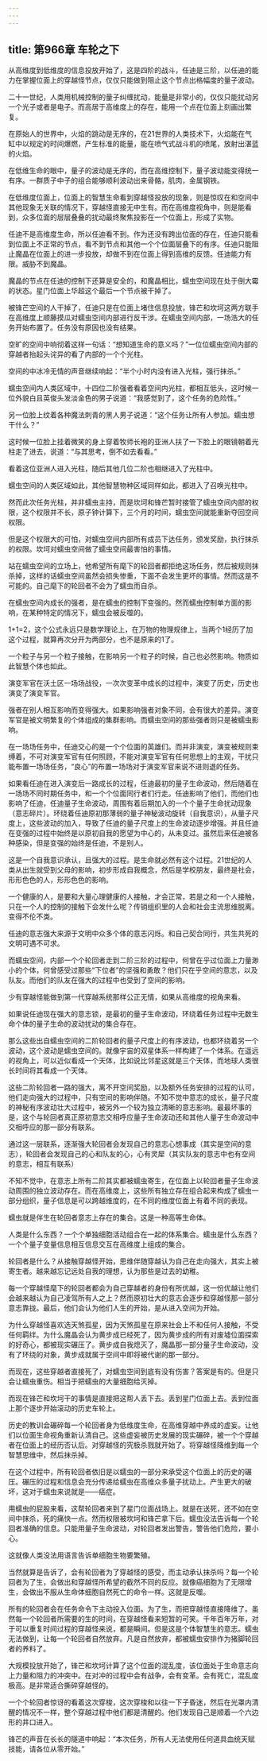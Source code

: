 ```yaml
---
---
---
```

title: 第966章 车轮之下
---



从高维度到低维度的信息投放开始了，这是四阶的战斗，任迪是三阶，以任迪的能力在掌握位面上的穿越怪节点，仅仅只能做到阻止这个节点出格幅度的量子波动。

二十一世纪，人类用机械控制的量子纠缠扰动，能量是非常小的，仅仅只能扰动另一个光子或者是电子。而高居于高维度上的存在，能用一个点在位面上刻画出繁复。

在原始人的世界中，火焰的跳动是无序的，在21世界的人类技术下，火焰能在气缸中以规定的时间爆燃，产生标准的能量，能在喷气式战斗机的喷尾，放射出湛蓝的火焰。

在低维生命的眼中，量子的波动是无序的，而在高维控制下，量子波动能变得统一有序。一群质子中子的组合能够顺利波动出来骨骼，肌肉，金属钢铁。

在低维度位面上，位面上的智慧生命看到穿越怪投放的现象，则是惊叹在和空间中其他现象无关联的情况下，穿越怪直接无中生有。而在高维度视角中，则是能看到，众多位面的层层叠叠的扰动最终聚焦投影在一个位面上，形成了实物。

任迪不是高维度生命，所以任迪看不到。作为还没有跨出位面的存在，任迪只能看到位面上不正常的节点，看不到节点和其他一个个位面层叠下的有序。任迪只能阻止魔晶在位面上的进一步投放，却做不到在位面上得到高维的反馈。任迪能力有限。威胁不到魔晶。

魔晶的节点在任迪的控制下还算是安全的，和魔晶相比，蠕虫空间现在处于倒大霉的状态。星门位面上华超这个最后一个节点被干掉了。

被锋芒空间的人干掉了，任迪只是在位面上堵住信息投放，锋芒和坎坷这两方联手在高维度上顺藤摸瓜对蠕虫空间内部进行反干涉。在蠕虫空间内部，一场浩大的任务开始布置了。任务没有原因也没有结果。

空旷的空间中响彻着这样一句话：“想知道生命的意义吗？”一位位蠕虫空间内部的穿越者抬起头诧异的看了内部的一个个光柱。

空间的中冰冷无情的声音继续响起：“半个小时内没有进入光柱，强行抹杀。”

蠕虫空间内人类区域中，十四位二阶强者看着空间内光柱，都相互低头，这时候一位外貌白且英俊头发淡金色的男子说道：“我感觉到了，这个任务的危险性。”

另一位脸上纹着各种魔法刺青的黑人男子说道：“这个任务让所有人参加。蠕虫想干什么？”

这时候一位脸上挂着微笑的身上穿着牧师长袍的亚洲人扶了一下脸上的眼镜朝着光柱走了进去，说道：“与其思考，倒不如去看看。”

看着这位亚洲人进入光柱，随后其他几位二阶也相继进入了光柱中。

蠕虫空间的人类区域如此，其他智慧物种区域同样如此，都进入了召唤光柱中。

然而此次任务光柱，并非蠕虫主持，而是坎坷和锋芒暂时接管了蠕虫空间内部的权限，这个权限并不长，原子钟计算下，三个月的时间，蠕虫空间就能重新夺回空间权限。

但是这个权限大的可怕，对蠕虫空间内部所有成员下达任务，颁发奖励，执行抹杀的权限。坎坷对蠕虫空间做了蠕虫空间最害怕的事情。

站在蠕虫空间的立场上，他希望所有麾下的轮回者都拒绝这场任务，然后被规则抹杀掉，这样的话蠕虫空间虽然会损失惨重，下面不会发生更坏的事情。然而这是不可能的。自己麾下的轮回者不会为了蠕虫而自杀。

在蠕虫空间内成长的强者，是在蠕虫的控制下变强的。然而蠕虫控制单方面的影响，在某种特定的情况下，蠕虫会被反噬的。

1+1=2，这个公式永远只是数学理论上，在万物的物理规律上，当两个1经历了加这个过程，就算再次分开为两部分，也不是原来的1了。

一个粒子与另一个粒子接触，在影响另一个粒子的时候，自己也必然影响。物质如此智慧个体也如此。

演变军官在沃土区一场场战役，一次次变革中成长的过程中，演变了历史，历史也演变了演变军官。

强者在别人相互影响而变得强大。如果影响强者对象不同，会有很大的差异。演变军官是被文明繁复的个体组成的集群影响。而蠕虫空间的那些强者则只是被蠕虫影响。

在一场场任务中，任迪交心的是一个个位面的英雄们。而并非演变，演变被规则束缚着，不可对演变军官有任何照顾，不能对演变军官有任何思想上的主观，干扰只能布置一场场任务，“良心”的布置一场场对于演变军官来说不进则退的任务。

如果看任迪在进入演变后一路成长的过程，任迪最初的量子生命波动，然后随着在一场场不同时期任务中，和一个个位面同行者们行走。任迪影响了他们，而他们也影响了任迪，任迪量子生命波动，周围有着后期加入的一个个量子生命扰动现象（意志碎片）。环绕着任迪原初那薄弱的量子神秘波动旋转（自我意识），从量子尺度上，这些波动的加入，导致了任迪的量子尺度上的生命波动逐步增强。并且任迪在变强的过程中始终是以原初自我的愿望为中心的，从未变过。虽然后来任迪被各种感染，但是变强的始终是任迪，不是别人。

这是一个自我意识承认，且强大的过程。是生命就必然有这个过程。21世纪的人类从出生就受到父母的影响，初步形成自我概念，然后是学校朋友，最终是社会，形形色色的人，形形色色的影响。

一个健康的人，是要和大量心理健康的人接触，才会正常，若是之和一个人接触，只在一个人的控制的接触下会发什么呢？传销组织里的人会和社会主流思维脱离。变得不伦不类。

任迪的意志强大来源于文明中众多个体的意志闪烁。和自己契合同行，共生共死的文明可遇不可求。

而蠕虫空间，内部一个个轮回者走到二阶三阶的过程中，何曾在乎过位面上力量渺小的个体，何曾感受过那些“下位者”的坚强和勇敢？他们只在乎空间的意志，以及队友。而他们的队友在强大的过程中也受到了空间的影响。

少有穿越怪能做到第一代穿越系统那样公正无情，如果从高维度的视角来看。

如果说任迪现在强大的意志锁，是最初的量子生命波动，环绕着任务过程中无数生命个体的量子生命的波动扰动的集合存在。

那么这些出自蠕虫空间的二阶轮回者的量子尺度上的有序波动，也都环绕着另一个波动，这个波动是蠕虫空间的。就像宇宙的双星体系一样构建了一个体系。在遥远的视角上，可以近似看成一个天体，比如说比邻星这就是三个天体，而地球人类很长时间将其看成一个天体。

这些二阶轮回者一路的强大，离不开空间奖励，以及额外任务安排的过程的认可，他们走向强大的过程中，只有空间的影响伴随。不知不觉中意志的成长，量子尺度的神秘有序波动壮大过程中，被另外一个较为独立清晰的意志影响。最最坏事的是，这个与轮回者真正原初意志交相呼应量子生命波动还和其他人量子生命波动中交相呼应的那一部分有联系。

通过这一层联系，逐渐强大轮回者会发现自己的意志心想事成（其实是空间的意志），轮回者会发现自己的心和队友的心，心有灵犀（其实队友的意志中也有空间的意志，相互有联系）

不知不觉中，在意志上所有二阶其实都被蠕虫寄生，在位面上以轮回者量子生命波动周围的独立波动存在。而在高维度上，这些所有独立存在组合起来构成了蠕虫一部分组织，量子信息是可以跨越维度的，在不同的维度位面上有着不同的表现。

蠕虫就是伴生在轮回者意志上存在的集合。这是一种高等生命体。

人类是什么东西？一个个单独细胞活动组合在一起的体系集合。蠕虫是什么东西？一个个量子变量信息相互信息交互在高维度上组成的集合。

轮回者是什么？从接触穿越怪开始，思维伴随穿越认为自己在走向强大，其实上被寄生者。越来越忘记远处自我的理想，认为那些是过去的幼稚。

每一个穿越怪麾下的轮回者都会为自己穿越者的身份有所优越，这一份优越让他们会越来越认为自己凌驾所有人之上？然而原初壮大的意志会逐步和穿越怪那一部分意志靠拢。最后，他们会认为他们人生的开始，是从进入空间为开始。

为什么穿越怪喜欢选天煞孤星，因为天煞孤星在原来社会上不和任何人接触，不受任何羁绊。为什么魔晶会认为黄步成已经死了，因为黄步成的所有对废墟位面探索的好奇心，都被现实碾压了。黄步成自我熄灭了，魔晶那一部分量子生命波动，没有了环绕的对象，黄步成就属于空间中即将被代谢的那一部分。

而现在，这些穿越者直接死了，对蠕虫空间到底有没有伤害？答案是有的。但是只会让蠕虫重伤。相当于把蠕虫的大量细胞给灭掉。

而现在锋芒和坎坷干的事情是直接把这帮人丢下去。丢到星门位面上去。丢到位面上那个逐步开始滚动的历史车轮上。

历史的教训会碾碎每一个轮回者身为低维度生命，在高维穿越中养成的虚妄。让他们以位面生命视角重新认清自己。这些虚妄被历史发展的现实碾碎，被一个个穿越者在位面上的经历否认后。对穿越怪的究极杀戮就开始了。将穿越怪降维到每一个智慧思维中，然后抹杀掉。

在这个过程中，所有轮回者依旧是以蠕虫的一部分来承受这个位面上的历史的碾压。碾压的过程和信息会充分传递给蠕虫在高维众多量子扰动上。产生更大的破坏，这对于蠕虫来说就是——癌症。

用蠕虫的屁股来看，这帮轮回者来到了星门位面战场上。就是在送死，还不如在空间中抹杀，死的痛快一点。然而权限被坎坷和锋芒拿下后。蠕虫没法告诉每一个轮回者准确的信息。只能用量子生命波动，对轮回者发出警告，警告他们危险，要小心。

这就像人类没法用语言告诉单细胞生物要繁殖。

当然就算是告诉了，会有轮回者为了穿越怪的感受，而主动承认抹杀吗？每一个轮回者为了生，会做出和穿越怪所希望的截然不同的反应。就像癌细胞为了无限增生，会做出不服从生命体细胞自然死亡的命令一样。这就是反噬。

所有的轮回者会在任务命令下主动投入位面。为了生，而把穿越怪直接降维了。虽然每一个轮回者所需要的生的时间，在穿越怪看来短暂的可笑。千年百年万年，对于可以重复时间过程的穿越怪来说，都是瞬间。但是这是个体智慧生的意志。蠕虫无法做到，让每一个轮回者自然放弃。凡是自然放弃，都被蠕虫安排作为猪脚轮回者的养料了。

大规模投放开始了，锋芒和坎坷计算了这个位面的混乱度，该位面处于生命意志向上力量和阻力的冲突中。在对冲的过程中会有战争，会有变革。会有死亡，混乱度极高。是非常适合撕碎穿越怪的。

一个个轮回者惊讶的看着这次穿梭，这次穿梭和以往一下子昏迷，然后在光罩内清醒的情况不一样，整个穿越过程中他们都是清醒的。他们发现自己是顺着一个六边形的井口进入。

锋芒的声音在长长的隧道中响起：“本次任务，所有人无法使用任何道具血统天赋技能，请各位从零开始。”